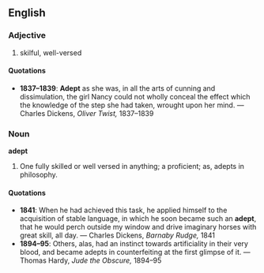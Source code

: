 ==English==
===Adjective===
# skilful, well-versed

====Quotations====
*'''1837&ndash;1839''': '''Adept''' as she was, in all the arts of cunning and dissimulation, the girl Nancy could not wholly conceal the effect which the knowledge of the step she had taken, wrought upon her mind. &mdash; Charles Dickens, ''Oliver Twist,'' 1837&ndash;1839

===Noun===

'''adept'''

#One fully skilled or well versed in anything; a proficient; as, adepts in philosophy.

====Quotations====
*'''1841''': When he had achieved this task, he applied himself to the acquisition of stable language, in which he soon became such an '''adept''', that he would perch outside my window and drive imaginary horses with great skill, all day. &mdash; Charles Dickens, ''Barnaby Rudge,'' 1841
*'''1894&ndash;95''': Others, alas, had an instinct towards artificiality in their very blood, and became adepts in counterfeiting at the first glimpse of it. &mdash; Thomas Hardy, ''Jude the Obscure,'' 1894&ndash;95